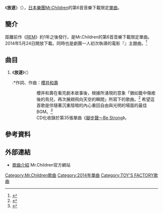 {{Infobox Single
| Name           = 放逐<br />{{lang|ja|放たれる}}
| Artist         = [[Mr.Children|Mr.Children]]
| Album          = [[REFLECTION|REFLECTION]]
| Released       = 2014年5月24日
| Format         = [[音樂下載|音樂下載]]
| Recorded       =
| Genre          = [[J-POP|J-POP]]
| Length         = 5分32秒
| Label          = [[TOY'S_FACTORY|TOY'S FACTORY]]
| Writer         = [[櫻井和壽|櫻井和壽]]
| Producer       = [[小林武史|小林武史]]
| Certification  = 
| Chart position = * 1位（[[iTunes_Store|iTunes Store]]）
| Last single    = [[REM_(Mr.Children單曲)|REM]]<br />（2013年）
| This single    = '''放逐'''<br />（2014年）
| Next single    = [[腳步聲_～Be_Strong|腳步聲 〜Be Strong]]<br />(2014年)
}}
《'''放逐'''》（{{lang|ja|放たれる}}），[[日本|日本]][[樂團|樂團]][[Mr.Children|Mr.Children]]的第6首音樂下載限定[[單曲|單曲]]。

==簡介==
距離前作《[[REM_(Mr.Children單曲)|REM]]》約1年之後發行，是Mr.Children的第6首音樂下載限定單曲。2014年5月24日開放下載。同時也是劇團一人初次執導的電影『{{lang|ja|青天の霹靂}}』主題曲。<ref name=oricon2014517>{{cite web |url=http://www.oricon.co.jp/news/2037553/full/ |script-title=ja:ミスチル、5・24に1年ぶり新曲「放たれる」 劇団ひとり映画主題歌 |date=2014-05-17|work=''oricon'' |accessdate=2015-06-24 |archive-date=2015-06-27 |archive-url=https://web.archive.org/web/20150627004404/http://www.oricon.co.jp/news/2037553/full/ |dead-url=no }}</ref>

==曲目==
# 《'''放逐'''》（{{lang|ja|放たれる}}）
#:*作詞、作曲：[[櫻井和壽|櫻井和壽]]
#::櫻井和壽在看完劇本故事後，根據所湧現的意象「猶如籠中傷癒後的鳥兒，再次展翅飛向天空的瞬間」所寫下的歌曲。<ref name=oricon20140213>{{cite web |url=http://www.oricon.co.jp/news/2033987/full/ |script-title=ja:ミスチル、劇団ひとり初監督作品主題歌を書き下ろし |date=2014-02-13|work=''oricon'' |accessdate=2015-06-24 |archive-date=2015-06-27 |archive-url=https://web.archive.org/web/20150627010142/http://www.oricon.co.jp/news/2033987/full/ |dead-url=no }}</ref> 希望這首歌是伴隨著沉重陰暗的內心重回自由與光明的場面的最佳BGM。<ref name=ro69.jp.20140517>{{cite web |url=http://ro69.jp/news/detail/102073 |script-title=ja:Mr.Children、映画『青天の霹靂』の主題歌“放たれる”を5/24に配信限定リリース |date=2014-05-17|work=''ro69.jp'' |accessdate=2015-06-24 |archive-date=2015-06-27 |archive-url=https://web.archive.org/web/20150627031252/http://ro69.jp/news/detail/102073 |dead-url=no }}</ref>
#::CD化收錄於第35張單曲《[[腳步聲_～Be_Strong|腳步聲～Be Strong]]》。

==參考資料==
{{reflist}}

==外部連結==
*[http://www.mrchildren.jp/disco/#download/download06 歌曲介紹] {{Wayback|url=http://www.mrchildren.jp/disco/#download/download06 |date=20200305054932 }} Mr.Children官方網站


{{Mr.Children}}


{{DEFAULTSORT:hanatareru}}
[[Category:Mr.Children歌曲|Category:Mr.Children歌曲]]
[[Category:2014年單曲|Category:2014年單曲]]
[[Category:TOY'S_FACTORY歌曲|Category:TOY'S FACTORY歌曲]]